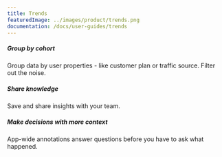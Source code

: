 ```yaml
---
title: Trends
featuredImage: ../images/product/trends.png
documentation: /docs/user-guides/trends
---
```


<Section divider={false} title="Answer any ad-hoc product usage question. Instantly." size="full" cols={3}>
    <div>
        <h5>Group by cohort</h5>
        <p>Group data by user properties - like customer plan or traffic source. Filter out the noise.</p>
    </div>
    <div>
        <h5>Share knowledge</h5>
        <p>Save and share insights with your team.</p>
    </div>
    <div>
        <h5>Make decisions with more context</h5>
        <p>App-wide annotations answer questions before you have to ask what happened.</p>
    </div>
</Section>

<TutorialsSlider topic="trends" />

<Section divider={false}>
    <Quote
        size="md"
        name="Tiffany Wong"
        title="Co-founder, Pry"
        imageSource="/images/customers/tiffany.png"
        quote={`"We’re tracking how users engage with our platform, where they fall out of our funnels and what the overall trends in behavior are. The data we’ve gathered has helped us make several important decisions about where to improve our platform."`}
    />
</Section>

<Documentation />
